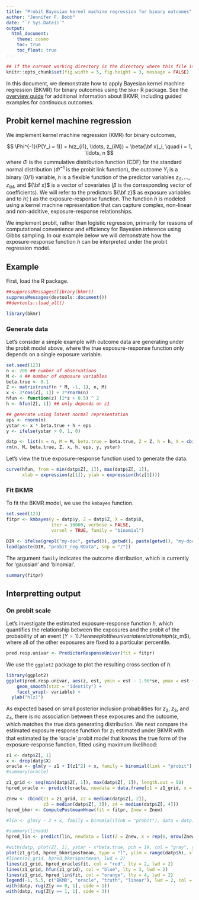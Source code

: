 ```yaml
---
title: "Probit Bayesian kernel machine regression for binary outcomes"
author: "Jennifer F. Bobb"
date: "`r Sys.Date()`"
output: 
  html_document:
    theme: cosmo
    toc: true
    toc_float: true
---
```


```r
## if the current working directory is the directory where this file is located rather than the project directory, set the working directory to the project directory
knitr::opts_chunk$set(fig.width = 5, fig.height = 3, message = FALSE)
```

In this document, we demonstrate how to apply Bayesian kernel machine regression (BKMR) for binary outcomes using the `bkmr` R package. See the [overview guide](https://jenfb.github.io/bkmr/overview.html) for additional information about BKMR, including guided examples for continuous outcomes.

## Probit kernel machine regression

We implement kernel machine regression (KMR) for binary outcomes,  

$$
\Phi^{-1}(P(Y_i = 1)) = h(z_{i1}, \ldots, z_{iM}) + \beta{\bf x}_i, \quad i = 1, \ldots, n
$$
where $\Phi$ is the cummulative distribution function (CDF) for the standard normal distribution ($\Phi^{-1}$ is the probit link function), the outcome $Y_i$ is a binary (0/1) variable, $h$ is a flexible function of the predictor variables $z_{i1}, \ldots, z_{iM}$, and ${\bf x}$ is a vector of covariates ($\beta$ is the corresponding vector of coefficients). We will refer to the predictors ${\bf z}$ as exposure variables and to $h(\cdot)$ as the exposure-response function. The function $h$ is modeled using a kernel machine representation that can capture complex, non-linear and non-additive, exposure-response relationships.

We implement probit, rather than logistic regression, primarily for reasons of computational convenience and efficiency for Bayesien inference using Gibbs sampling. In our example below we will demonstrate how the exposure-response function $h$ can be interpreted under the probit regression model.

## Example

First, load the R package.
```r
##suppressMessages(library(bkmr))
suppressMessages(devtools::document())
##devtools::load_all()
```
```r
library(bkmr)
```

### Generate data

Let's consider a simple example with outcome data are generating under the probit model above, where the true exposure-response function only depends on a single exposure variable. 

```r
set.seed(123)
n <- 200 ## number of observations
M <- 4 ## number of exposure variables
beta.true <- 0.1
Z <- matrix(runif(n * M, -1, 1), n, M)
x <- 3*cos(Z[, 1]) + 2*rnorm(n)
hfun <- function(z) (2*z + 0.5) ^ 2
h <- hfun(Z[, 1]) ## only depends on z1

## generate using latent normal representation
eps <- rnorm(n)
ystar <- x * beta.true + h + eps
y <- ifelse(ystar > 0, 1, 0)

datp <- list(n = n, M = M, beta.true = beta.true, Z = Z, h = h, X = cbind(x), y = y, eps = eps, ystar = ystar)
rm(n, M, beta.true, Z, x, h, eps, y, ystar)
```

Let's view the true exposure-response function used to generate the data.
```r
curve(hfun, from = min(datp$Z[, 1]), max(datp$Z[, 1]),
      xlab = expression(z[1]), ylab = expression(h(z[1])))
```

### Fit BKMR 

To fit the BKMR model, we use the `kmbayes` function. 
```r
set.seed(123)
fitpr <- kmbayes(y = datp$y, Z = datp$Z, X = datp$X, 
                 iter = 10000, verbose = FALSE, 
                 varsel = TRUE, family = "binomial")
```
```r
DIR <- ifelse(grepl("my-doc", getwd()), getwd(), paste(getwd(), "my-doc", sep = "/"))
load(paste(DIR, "probit_reg.RData", sep = "/"))
```
The argument `family` indicates the outcome distribution, which is currently for 'gaussian' and 'binomial'.

```r
summary(fitpr)
```

## Interpretting output

### On probit scale

Let's investigate the estimated exposure-response function $h$, which quantifies the relationship between the exposures and the probit of the probability of an event ($Y = 1). Here we plot the univariate  relationship h($z_m$), where all of the other exposures are fixed to a particular percentile.

```r
pred.resp.univar <- PredictorResponseUnivar(fit = fitpr)
```
We use the `ggplot2` package to plot the resulting cross section of $h$.
```r
library(ggplot2)
ggplot(pred.resp.univar, aes(z, est, ymin = est - 1.96*se, ymax = est + 1.96*se)) + 
    geom_smooth(stat = "identity") + 
    facet_wrap(~ variable) +
  ylab("h(z)")
```

As expected based on small posterior inclusion probabilities for $z_2$, $z_3$, and $z_4$, there is no association between these exposures and the outcome, which matches the true data generating distribution. We next compare the estimated exposure response function for $z_1$ estimated under BKMR with that estimated by the 'oracle' probit model that knows the true form of the exposure-response function, fitted using maximum likelihood:

```r
z1 <- datp$Z[, 1]
x <- drop(datp$X)
oracle <- glm(y ~ z1 + I(z1^2) + x, family = binomial(link = "probit"), data = datp)
#summary(oracle)

z1_grid <- seq(min(datp$Z[, 1]), max(datp$Z[, 1]), length.out = 50)
hpred_oracle <- predict(oracle, newdata = data.frame(z1 = z1_grid, x = 0), se.fit = TRUE)

Znew <- cbind(z1 = z1_grid, z2 = median(datp$Z[, 2]), 
              z3 = median(datp$Z[, 3]), z4 = median(datp$Z[, 4]))
hpred_bkmr <- ComputePostmeanHnew(fit = fitpr, Znew = Znew)

#lin <- glm(y ~ Z + x, family = binomial(link = "probit"), data = datp)

#summary(linadd)
hpred_lin <- predict(lin, newdata = list(Z = Znew, x = rep(0, nrow(Znew))), se.fit = TRUE)

```

```r
#with(datp, plot(Z[, 1], ystar - x*beta.true, pch = 19, col = "gray", cex = 0.5, xlab = expression(z[1]), ylab = expression(h(z[1]))))
plot(z1_grid, hpred_bkmr$postmean, type = "l", ylim = range(datp$h), xlab = expression(z[1]), ylab = expression(h(z[1])))
#lines(z1_grid, hpred_bkmr$postmean, lwd = 2)
lines(z1_grid, hpred_oracle$fit, col = "red", lty = 2, lwd = 2)
lines(z1_grid, hfun(z1_grid), col = "blue", lty = 3, lwd = 2)
lines(z1_grid, hpred_lin$fit, col = "orange", lty = 4, lwd = 2)
legend(-1, 5.5, c("BKMR", "oracle", "truth", "linear"), lwd = 2, col = c("black", "red", "blue", "orange"), lty = 1:4)
with(datp, rug(Z[y == 0, 1], side = 1))
with(datp, rug(Z[y == 1, 1], side = 3))
```






















